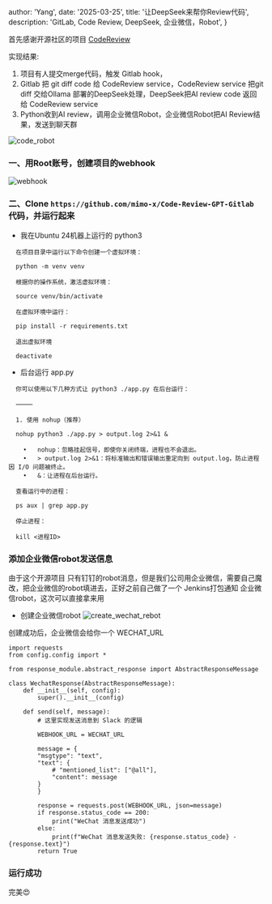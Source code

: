 

  author: 'Yang',
  date: '2025-03-25',
  title: '让DeepSeek来帮你Review代码',
  description:
    'GitLab, Code Review, DeepSeek, 企业微信，Robot',
}



首先感谢开源社区的项目 [CodeReview](https://github.com/mimo-x/Code-Review-GPT-Gitlab)


实现结果: 
1. 项目有人提交merge代码，触发 Gitlab hook，
2. Gitlab 把 git diff code 给 CodeReview service，CodeReview service 把git diff 交给Ollama 部署的DeepSeek处理，DeepSeek把AI review code 返回给 CodeReview service
3. Python收到AI review，调用企业微信Robot，企业微信Robot把AI Review结果，发送到聊天群

![code_robot](/images/tech/code_robot.png)



### 一、用Root账号，创建项目的webhook

![webhook](/images/tech/webhook.png)


### 二、Clone `https://github.com/mimo-x/Code-Review-GPT-Gitlab` 代码，并运行起来

* 我在Ubuntu 24机器上运行的 python3

```
  在项目目录中运行以下命令创建一个虚拟环境：

  python -m venv venv

  根据你的操作系统，激活虚拟环境：

  source venv/bin/activate

  在虚拟环境中运行：

  pip install -r requirements.txt

  退出虚拟环境

  deactivate

```

* 后台运行 app.py
```
  你可以使用以下几种方式让 python3 ./app.py 在后台运行：

  ⸻

  1. 使用 nohup（推荐）

  nohup python3 ./app.py > output.log 2>&1 &

    •	nohup：忽略挂起信号，即使你关闭终端，进程也不会退出。
    •	> output.log 2>&1：将标准输出和错误输出重定向到 output.log，防止进程因 I/O 问题被终止。
    •	&：让进程在后台运行。

  查看运行中的进程：

  ps aux | grep app.py

  停止进程：

  kill <进程ID>

```

### 添加企业微信robot发送信息

由于这个开源项目 只有钉钉的robot消息，但是我们公司用企业微信，需要自己魔改，把企业微信的robot填进去，正好之前自己做了一个 Jenkins打包通知 企业微信robot，这次可以直接拿来用

* 创建企业微信robot
![create_wechat_rebot](/images/tech/create_wechat_rebot.png)

创建成功后，企业微信会给你一个 WECHAT_URL

```
import requests
from config.config import *

from response_module.abstract_response import AbstractResponseMessage

class WechatResponse(AbstractResponseMessage):
    def __init__(self, config):
        super().__init__(config)

    def send(self, message):
        # 这里实现发送消息到 Slack 的逻辑
        
        WEBHOOK_URL = WECHAT_URL

        message = {
        "msgtype": "text",
        "text": {
            # "mentioned_list": ["@all"],
            "content": message
        }
        }

        response = requests.post(WEBHOOK_URL, json=message)
        if response.status_code == 200:
            print("WeChat 消息发送成功")
        else:
            print(f"WeChat 消息发送失败: {response.status_code} - {response.text}")
        return True
```



### 运行成功

完美😍



